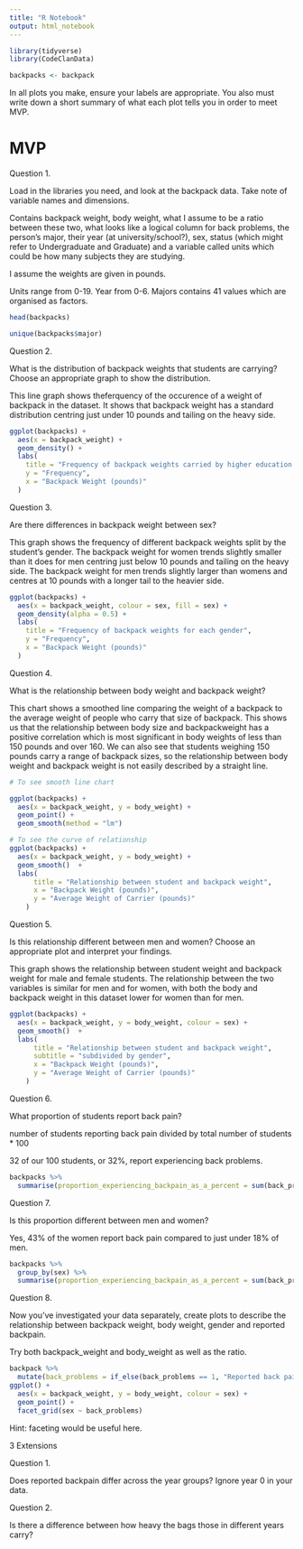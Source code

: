 ```yaml
---
title: "R Notebook"
output: html_notebook
---
```



```r
library(tidyverse)
library(CodeClanData)

backpacks <- backpack
```

In all plots you make, ensure your labels are appropriate. You also must write down a short summary of what each plot tells you in order to meet MVP.

# MVP


Question 1.

Load in the libraries you need, and look at the backpack data. Take note of variable names and dimensions.

Contains backpack weight, body weight, what I assume to be a ratio between these two, what looks like a logical column for back problems, the person's major, their year (at university/school?), sex, status (which might refer to Undergraduate and Graduate) and a variable called units which could be how many subjects they are studying.

I assume the weights are given in pounds.

Units range from 0-19.
Year from 0-6.
Majors contains 41 values which are organised as factors.

```r
head(backpacks)

unique(backpacks$major)
```


Question 2.

What is the distribution of backpack weights that students are carrying? Choose an appropriate graph to show the distribution.

This line graph shows theferquency of the occurence of a weight of backpack in the dataset. It shows that backpack weight has a standard distribution centring just under 10 pounds and tailing on the heavy side. 

```r
ggplot(backpacks) +
  aes(x = backpack_weight) +
  geom_density() +
  labs(
    title = "Frequency of backpack weights carried by higher education students",
    y = "Frequency",
    x = "Backpack Weight (pounds)"
  )
```

Question 3.

Are there differences in backpack weight between sex?

This graph shows the frequency of different backpack weights split by the student's gender.
The backpack weight for women trends slightly smaller than it does for men centring just below 10 pounds and tailing on the heavy side.
The backpack weight for men trends slightly larger than womens and centres at 10 pounds with a longer tail to the heavier side.

```r
ggplot(backpacks) +
  aes(x = backpack_weight, colour = sex, fill = sex) +
  geom_density(alpha = 0.5) +
  labs(
    title = "Frequency of backpack weights for each gender",
    y = "Frequency",
    x = "Backpack Weight (pounds)"
  )
```

Question 4.

What is the relationship between body weight and backpack weight?

This chart shows a smoothed line comparing the weight of a backpack to the average weight of people who carry that size of backpack. This shows us that the relationship between body size and backpackweight has a positive correlation which is most significant in body weights of less than 150 pounds and over 160. We can also see that students weighing 150 pounds carry a range of backpack sizes, so the relationship between body weight and backpack weight is not easily described by a straight line.


```r
# To see smooth line chart

ggplot(backpacks) +
  aes(x = backpack_weight, y = body_weight) +
  geom_point() +
  geom_smooth(method = "lm")

# To see the curve of relationship
ggplot(backpacks) +
  aes(x = backpack_weight, y = body_weight) +
  geom_smooth()  +
  labs(
      title = "Relationship between student and backpack weight",
      x = "Backpack Weight (pounds)",
      y = "Average Weight of Carrier (pounds)"
    )
```


Question 5.

Is this relationship different between men and women? Choose an appropriate plot and interpret your findings.

This graph shows the relationship between student weight and backpack weight for male and female students.
The relationship between the two variables is similar for men and for women, with both the body and backpack weight in this dataset lower for women than for men.

```r
ggplot(backpacks) +
  aes(x = backpack_weight, y = body_weight, colour = sex) +
  geom_smooth()  +
  labs(
      title = "Relationship between student and backpack weight",
      subtitle = "subdivided by gender",
      x = "Backpack Weight (pounds)",
      y = "Average Weight of Carrier (pounds)"
    )
```

Question 6.

What proportion of students report back pain?

number of students reporting back pain divided by total number of students * 100

32 of our 100 students, or 32%, report experiencing back problems.

```r
backpacks %>% 
  summarise(proportion_experiencing_backpain_as_a_percent = sum(back_problems) / n() * 100)

```


Question 7.

Is this proportion different between men and women?

Yes, 43% of the women report back pain compared to just under 18% of men.

```r
backpacks %>% 
  group_by(sex) %>% 
  summarise(proportion_experiencing_backpain_as_a_percent = sum(back_problems) / n() * 100)

```

Question 8.

Now you’ve investigated your data separately, create plots to describe the relationship between backpack weight, body weight, gender and reported backpain.

Try both backpack_weight and body_weight as well as the ratio.

```r
backpack %>% 
  mutate(back_problems = if_else(back_problems == 1, "Reported back pain", "No reported back pain")) %>% 
ggplot() +
  aes(x = backpack_weight, y = body_weight, colour = sex) +
  geom_point() +
  facet_grid(sex ~ back_problems)
```


Hint: faceting would be useful here.

3 Extensions


Question 1.

Does reported backpain differ across the year groups? Ignore year 0 in your data.

Question 2.

Is there a difference between how heavy the bags those in different years carry?
